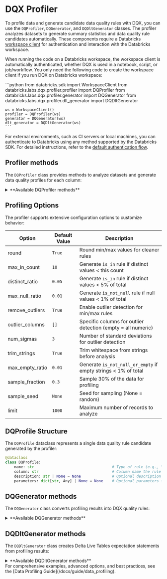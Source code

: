 
# DQX Profiler

To profile data and generate candidate data quality rules with DQX, you can use the `DQProfiler`, `DQGenerator`, and `DQDltGenerator` classes.
The profiler analyzes datasets to generate summary statistics and data quality rule candidates automatically.
These components require a Databricks [workspace client](https://docs.databricks.com/aws/en/dev-tools/sdk-python) for authentication and interaction with the Databricks workspace.

When running the code on a Databricks workspace, the workspace client is automatically authenticated, whether DQX is used in a notebook, script, or job/workflow.
You only need the following code to create the workspace client if you run DQX on Databricks workspace:

<Tabs>
  <TabItem value="Python" label="Python" default>
    ```python
    from databricks.sdk import WorkspaceClient
    from databricks.labs.dqx.profiler.profiler import DQProfiler
    from databricks.labs.dqx.profiler.generator import DQGenerator
    from databricks.labs.dqx.profiler.dlt_generator import DQDltGenerator

    ws = WorkspaceClient()
    profiler = DQProfiler(ws)
    generator = DQGenerator(ws)
    dlt_generator = DQDltGenerator(ws)
    ```
  </TabItem>
</Tabs>

For external environments, such as CI servers or local machines, you can authenticate to Databricks using any method supported by the Databricks SDK. For detailed instructions, refer to the [default authentication flow](https://databricks-sdk-py.readthedocs.io/en/latest/authentication.html#default-authentication-flow).

## Profiler methods

The `DQProfiler` class provides methods to analyze datasets and generate data quality profiles for each column:

<details style={{ backgroundColor: 'transparent', color: 'neutral' }}>
<summary>**Available DQProfiler methods**</summary>

| Method                     | Description                                                                             | Arguments                                                                                                                                                                                                                                                                                                                                                                               |
| -------------------------- | --------------------------------------------------------------------------------------- |---------------------------------------------------------------------------------------------------------------------------------------------------------------------------------------------------------------------------------------------------------------------------------------------------------------------------------------------------------------------------------------- |
| `profile`                  | Profiles a DataFrame to generate summary statistics and data quality rules.             | `df`: DataFrame to profile; `columns`: Optional list of column names to include (default: all columns); `options`: Optional dictionary of profiling options (merged with defaults).                                                                                                                                                                                                     |
| `profile_table`            | Profiles a table to generate summary statistics and data quality rules.                 | `table`: Fully-qualified table name (e.g. 'catalog.schema.table'); `columns`: Optional list of column names to include (default: all columns); `options`: Optional dictionary of profiling options (merged with defaults);                                                                                                                                                              |
| `profile_tables`           | Profiles multiple tables in Unity Catalog with pattern matching.                        | `tables`: Optional list of table names; `patterns`: Optional list of regex patterns to match tables; `exclude_matched`: Whether to exclude matched tables (default False); `columns`: Optional dictionary with table names as keys and lists of column names as values; `options`: Optional dictionary with table names as keys and profiling options as values (merged with defaults). |

</details>

## Profiling Options

The profiler supports extensive configuration options to customize behavior:

| Option              | Default Value | Description                                                    |
| ------------------- | ------------- | -------------------------------------------------------------- |
| round               | `True`        | Round min/max values for cleaner rules                         |
| max_in_count        | `10`          | Generate `is_in` rule if distinct values < this count          |
| distinct_ratio      | `0.05`        | Generate `is_in` rule if distinct values < 5% of total         |
| max_null_ratio      | `0.01`        | Generate `is_not_null` rule if null values < 1% of total       |
| remove_outliers     | `True`        | Enable outlier detection for min/max rules                     |
| outlier_columns     | `[]`          | Specific columns for outlier detection (empty = all numeric)   |
| num_sigmas          | `3`           | Number of standard deviations for outlier detection            |
| trim_strings        | `True`        | Trim whitespace from strings before analysis                   |
| max_empty_ratio     | `0.01`        | Generate `is_not_null_or_empty` if empty strings < 1% of total |
| sample_fraction     | `0.3`         | Sample 30% of the data for profiling                           |
| sample_seed         | `None`        | Seed for sampling (None = random)                              |
| limit               | `1000`        | Maximum number of records to analyze                           |

## DQProfile Structure

The `DQProfile` dataclass represents a single data quality rule candidate generated by the profiler:

```python
@dataclass
class DQProfile:
    name: str                                   # Type of rule (e.g., "is_not_null", "min_max", "is_in")
    column: str                                 # Column name the rule applies to
    description: str | None = None              # Optional description of how the rule was generated
    parameters: dict[str, Any] | None = None    # Optional parameters for the rule
```

## DQGenerator methods

The `DQGenerator` class converts profiling results into DQX quality rules:

<details style={{ backgroundColor: 'transparent', color: 'neutral' }}>
<summary>**Available DQGenerator methods**</summary>
| Method              | Description                                                           | Arguments                                                                                                                                                  | Supports local execution |
| ------------------- | --------------------------------------------------------------------- | ---------------------------------------------------------------------------------------------------------------------------------------------------------- | ------------------------ |
| `generate_dq_rules` | Generates a list of data quality rules from profiling results.        | `rules`: List of DQProfile objects; `level`: Criticality level for generated rules (default "error").                                                      | Yes                      |

</details>

## DQDltGenerator methods

The `DQDltGenerator` class creates Delta Live Tables expectation statements from profiling results:

<details style={{ backgroundColor: 'transparent', color: 'neutral' }}>
<summary>**Available DQDltGenerator methods**</summary>

| Method               | Description                                                        | Arguments                                                                                                                                                               | Supports local execution |
| -------------------- | ------------------------------------------------------------------ | ----------------------------------------------------------------------------------------------------------------------------------------------------------------------- | ------------------------ |
| `generate_dlt_rules` | Generates Delta Live Table rules in the specified language.        | `rules`: List of DQProfile objects; `action`: Optional violation action ("drop", "fail", or None); `language`: Target language ("SQL", "Python", or "Python_Dict").     | Yes                      |

</details>

<Admonition type="info" title="Complete Profiling Guide">
For comprehensive examples, advanced options, and best practices, see the [Data Profiling Guide](/docs/guide/data_profiling).
</Admonition> 
